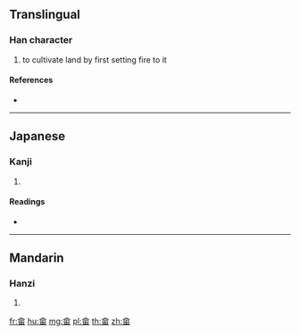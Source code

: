 {{character info/new}}
{{also|畬}}
==Translingual==

===Han character===
{{Han char|rn=102|rad=田|as=07|sn=12|four=|canj=OMMW}}

# to cultivate land by first setting fire to it

====References====
* {{Han ref|kx=0764.041|dkj=21862|hdz=42543.030|uh=7572|ud=30066}}

----

==Japanese==

===Kanji===
{{ja-kanji|grade=|rs=田07}}

# {{defn|lang=ja|sort=田07}}

====Readings====
* {{ja-readings|on=[[よ]] (yo), [[しゃ]] (sha)|kun=[[あらた]] (arata), [[やきた]] (yakita)|nanori=}}

----

==Mandarin==

===Hanzi===
{{cmn-hanzi|pin=[[shē]] ([[she1]]), [[yú]] ([[yu2]])|wg=she<sup>1</sup>, yü<sup>2</sup>}}

# {{defn|lang=cmn|sort=田07}}

[[fr:畲]]
[[hu:畲]]
[[mg:畲]]
[[pl:畲]]
[[th:畲]]
[[zh:畲]]